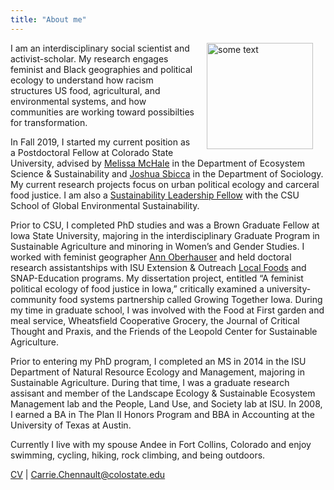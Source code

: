 ```yaml
---
title: "About me"
---
```


<img src="carrie-0115-2.JPG" alt="some text" style="float:right" hspace="20"
width="170" height="170">I am an interdisciplinary social scientist and activist-scholar. My research engages feminist and Black geographies and political ecology to understand how racism structures US food, agricultural, and environmental systems, and how communities are working toward possibilties for transformation.

In Fall 2019, I started my current position as a Postdoctoral Fellow at Colorado State University, advised by [Melissa McHale](https://warnercnr.colostate.edu/person/?user=SNCpwcbhBCUCqJgJ804jOA%3D%3D) in the Department of Ecosystem Science & Sustainability and [Joshua Sbicca](https://www.libarts.colostate.edu/people/jsbicca/) in the Department of Sociology. My current research projects focus on urban political ecology and carceral food justice. I am also a [Sustainability Leadership Fellow](https://sustainability.colostate.edu/education-and-training/sustainability-leadership-fellows/) with the CSU School of Global Environmental Sustainability.

Prior to CSU, I completed PhD studies and was a Brown Graduate Fellow at Iowa State University, majoring in the interdisciplinary Graduate Program in Sustainable Agriculture and minoring in Women's and Gender Studies. I worked with feminist geographer [Ann Oberhauser](https://soc.iastate.edu/ann-oberhauser/) and held doctoral research assistantships with ISU Extension & Outreach [Local Foods](https://www.extension.iastate.edu/ffed/) and SNAP-Education programs. My dissertation project, entitled "A feminist political ecology of food justice in Iowa," critically examined a university-community food systems partnership called Growing Together Iowa. During my time in graduate school, I was involved with the Food at First garden and meal service, Wheatsfield Cooperative Grocery, the Journal of Critical Thought and Praxis, and the Friends of the Leopold Center for Sustainable Agriculture.

Prior to entering my PhD program, I completed an MS in 2014 in the ISU Department of Natural Resource Ecology and Management, majoring in Sustainable Agriculture. During that time, I was a graduate research assisant and member of the Landscape Ecology & Sustainable Ecosystem Management lab and the People, Land Use, and Society lab at ISU. In 2008, I earned a BA in The Plan II Honors Program and BBA in Accounting at the University of Texas at Austin.

Currently I live with my spouse Andee in Fort Collins, Colorado and enjoy swimming, cycling, hiking, rock climbing, and being outdoors.

[CV](CV_CarrieChennault_Feb2021.pdf) | [Carrie.Chennault@colostate.edu](mailto:Carrie.Chennault@colostate.edu)


